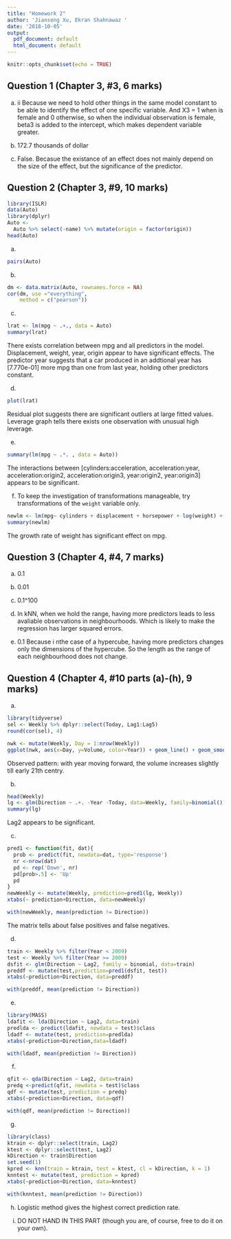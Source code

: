 ```yaml
---
title: "Homework 2"
author: 'Jiansong Xu, Ekran Shahnawaz '
date: '2018-10-05'
output:
  pdf_document: default
  html_document: default
---
```


```r
knitr::opts_chunk$set(echo = TRUE)
```


## Question 1 (Chapter 3, #3, 6 marks)

(a)
ii 
Because we need to hold other things in the same model constant to be able to identify the effect of one specific variable. And X3 = 1 when is female and 0 otherwise, so when the individual observation is female, beta3 is added to the intercept, which makes dependent variable greater.

(b)
172.7 thousands of dollar

(c)
False.
Becasue the existance of an effect does not mainly depend on the size of the effect, but the significance of the predictor.  

## Question 2 (Chapter 3, #9, 10 marks)

```r
library(ISLR) 
data(Auto)
library(dplyr)
Auto <- 
  Auto %>% select(-name) %>% mutate(origin = factor(origin))
head(Auto)
```

(a)
```r
pairs(Auto)

```

(b)
```r
dm <- data.matrix(Auto, rownames.force = NA)
cor(dm, use ="everything",
    method = c("pearson"))
```

(c)
```r
lrat <- lm(mpg ~ .+., data = Auto)
summary(lrat)
```
There exists correlation between mpg and all predictors in the model.
Displacement, weight, year, origin appear to have significant effects.
The predictor year suggests that a car produced in an addtional year has [7.770e-01] more mpg than one from last year, holding other predictors constant.

(d)
```r
plot(lrat)

```
Residual plot suggests there are significant outliers at large fitted values.
Leverage graph tells there exists one observation with unusual high leverage.

(e)
```r
summary(lm(mpg ~ .*. , data = Auto))
```
The interactions between [cylinders:acceleration, acceleration:year, acceleration:origin2, acceleration:origin3, year:origin2, year:origin3] appears to be significant.


(f) To keep the investigation of transformations
manageable, try transformations of the `weight` variable
only.
```r
newlm <- lm(mpg~ cylinders + displacement + horsepower + log(weight) + acceleration + year + origin, data = Auto)
summary(newlm)
```
The growth rate of weight has significant effect on mpg.

## Question 3 (Chapter 4, #4, 7 marks)

(a)
0.1

(b)
0.01

(c)
0.1^100

(d)
In kNN, when we hold the range, having more predictors leads to less avaliable observations in neighbourhoods.
Which is likely to make the regression has larger squared errors.

(e)
0.1
Because i nthe case of a hypercube, having more predictors changes only the dimensions of the hypercube. So the length as the range of each neighbourhood does not change.

## Question 4 (Chapter 4, #10 parts (a)-(h), 9 marks)

(a)
```r
library(tidyverse)
sel <- Weekly %>% dplyr::select(Today, Lag1:Lag5)
round(cor(sel), 4)
```

```r
nwk <- mutate(Weekly, Day = 1:nrow(Weekly))
ggplot(nwk, aes(x=Day, y=Volume, color=Year)) + geom_line() + geom_smooth()

```
Observed pattern: with year moving forward, the volume increases slightly till early 21th centry.
              
(b)
```r
head(Weekly)
lg <- glm(Direction ~ .+. -Year -Today, data=Weekly, family=binomial())
summary(lg)
```
Lag2 appears to be significant.

(c)
```r
pred1 <- function(fit, dat){
  prob <- predict(fit, newdata=dat, type='response')
  nr <-nrow(dat)
  pd <- rep('Down', nr)
  pd[prob>.5] <- 'Up'
  pd
}
newWeekly <- mutate(Weekly, prediction=pred1(lg, Weekly))
xtabs(~ prediction+Direction, data=newWeekly) 
```
```R
with(newWeekly, mean(prediction != Direction))
```
The matrix tells about false positives and false negatives.

(d)
```r
train <- Weekly %>% filter(Year < 2009)
test <- Weekly %>% filter(Year >= 2009)
dsfit <- glm(Direction ~ Lag2, family = binomial, data=train)
preddf <- mutate(test,prediction=pred1(dsfit, test))
xtabs(~prediction+Direction, data=preddf)
```
    

```r
with(preddf, mean(prediction != Direction))

```

(e)
```r
library(MASS)
ldafit <- lda(Direction ~ Lag2, data=train)
predlda <- predict(ldafit, newdata = test)$class
ldadf <- mutate(test, prediction=predlda)
xtabs(~prediction+Direction,data=ldadf)
```

```r
with(ldadf, mean(prediction != Direction))
```
(f)
```r
qfit <- qda(Direction ~ Lag2, data=train)
predq <-predict(qfit, newdata = test)$class
qdf <- mutate(test, prediction = predq)
xtabs(~prediction+Direction, data=qdf)
```

```r
with(qdf, mean(prediction != Direction))
```
(g)
```r
library(class)
ktrain <- dplyr::select(train, Lag2)
ktest <- dplyr::select(test, Lag2)
kDirection <- train$Direction
set.seed(1)
kpred <- knn(train = ktrain, test = ktest, cl = kDirection, k = 1)
knntest <- mutate(test, prediction = kpred)
xtabs(~prediction+Direction, data=knntest)
```


```r
with(knntest, mean(prediction != Direction))
```

(h)
Logistic method gives the highest correct prediction rate.

(i) DO NOT HAND IN THIS PART (though you are, of course,
free to do it on your own).